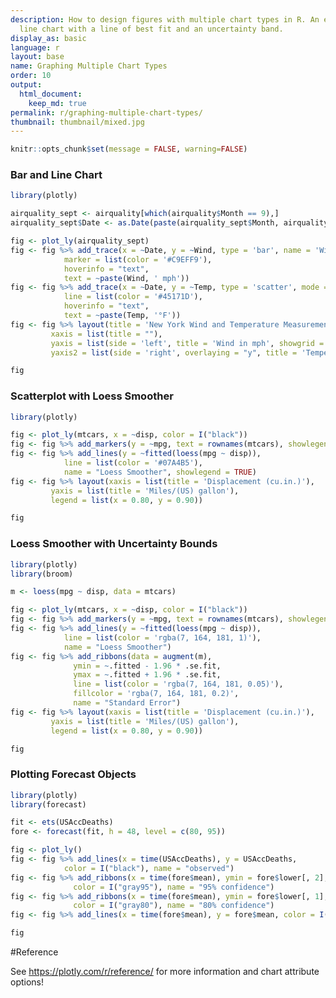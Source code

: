 ```yaml
---
description: How to design figures with multiple chart types in R. An example of a
  line chart with a line of best fit and an uncertainty band.
display_as: basic
language: r
layout: base
name: Graphing Multiple Chart Types
order: 10
output:
  html_document:
    keep_md: true
permalink: r/graphing-multiple-chart-types/
thumbnail: thumbnail/mixed.jpg
---
```


```r
knitr::opts_chunk$set(message = FALSE, warning=FALSE)
```
### Bar and Line Chart

```r
library(plotly)

airquality_sept <- airquality[which(airquality$Month == 9),]
airquality_sept$Date <- as.Date(paste(airquality_sept$Month, airquality_sept$Day, 1973, sep = "."), format = "%m.%d.%Y")

fig <- plot_ly(airquality_sept)
fig <- fig %>% add_trace(x = ~Date, y = ~Wind, type = 'bar', name = 'Wind',
            marker = list(color = '#C9EFF9'),
            hoverinfo = "text",
            text = ~paste(Wind, ' mph'))
fig <- fig %>% add_trace(x = ~Date, y = ~Temp, type = 'scatter', mode = 'lines', name = 'Temperature', yaxis = 'y2',
            line = list(color = '#45171D'),
            hoverinfo = "text",
            text = ~paste(Temp, '°F'))
fig <- fig %>% layout(title = 'New York Wind and Temperature Measurements for September 1973',
         xaxis = list(title = ""),
         yaxis = list(side = 'left', title = 'Wind in mph', showgrid = FALSE, zeroline = FALSE),
         yaxis2 = list(side = 'right', overlaying = "y", title = 'Temperature in degrees F', showgrid = FALSE, zeroline = FALSE))

fig
```

### Scatterplot with Loess Smoother

```r
library(plotly)

fig <- plot_ly(mtcars, x = ~disp, color = I("black"))
fig <- fig %>% add_markers(y = ~mpg, text = rownames(mtcars), showlegend = FALSE)
fig <- fig %>% add_lines(y = ~fitted(loess(mpg ~ disp)),
            line = list(color = '#07A4B5'),
            name = "Loess Smoother", showlegend = TRUE)
fig <- fig %>% layout(xaxis = list(title = 'Displacement (cu.in.)'),
         yaxis = list(title = 'Miles/(US) gallon'),
         legend = list(x = 0.80, y = 0.90))

fig
```

### Loess Smoother with Uncertainty Bounds

```r
library(plotly)
library(broom)

m <- loess(mpg ~ disp, data = mtcars)

fig <- plot_ly(mtcars, x = ~disp, color = I("black"))
fig <- fig %>% add_markers(y = ~mpg, text = rownames(mtcars), showlegend = FALSE)
fig <- fig %>% add_lines(y = ~fitted(loess(mpg ~ disp)),
            line = list(color = 'rgba(7, 164, 181, 1)'),
            name = "Loess Smoother")
fig <- fig %>% add_ribbons(data = augment(m),
              ymin = ~.fitted - 1.96 * .se.fit,
              ymax = ~.fitted + 1.96 * .se.fit,
              line = list(color = 'rgba(7, 164, 181, 0.05)'),
              fillcolor = 'rgba(7, 164, 181, 0.2)',
              name = "Standard Error")
fig <- fig %>% layout(xaxis = list(title = 'Displacement (cu.in.)'),
         yaxis = list(title = 'Miles/(US) gallon'),
         legend = list(x = 0.80, y = 0.90))

fig
```

### Plotting Forecast Objects

```r
library(plotly)
library(forecast)

fit <- ets(USAccDeaths)
fore <- forecast(fit, h = 48, level = c(80, 95))

fig <- plot_ly()
fig <- fig %>% add_lines(x = time(USAccDeaths), y = USAccDeaths,
            color = I("black"), name = "observed")
fig <- fig %>% add_ribbons(x = time(fore$mean), ymin = fore$lower[, 2], ymax = fore$upper[, 2],
              color = I("gray95"), name = "95% confidence")
fig <- fig %>% add_ribbons(x = time(fore$mean), ymin = fore$lower[, 1], ymax = fore$upper[, 1],
              color = I("gray80"), name = "80% confidence")
fig <- fig %>% add_lines(x = time(fore$mean), y = fore$mean, color = I("blue"), name = "prediction")

fig
```

#Reference

See [https://plotly.com/r/reference/](https://plotly.com/r/reference/) for more information and chart attribute options!